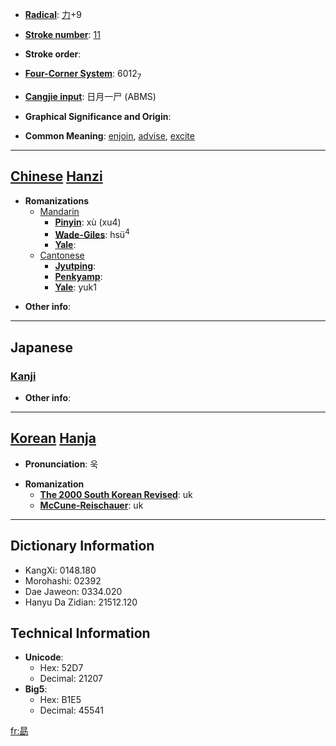 * '''[[Wiktionary:Chinese radical index| Radical]]''': [[Wiktionary:Chinese radical index 力|力]]+9

* '''[[Wiktionary:Chinese total strokes index|Stroke number]]''': [[Wiktionary:Chinese total strokes index 11|11]]

* '''Stroke order''': 

* '''[[Wiktionary:Chinese four corner index|Four-Corner System]]''': 6012<sub>7</sub>

* '''[[Wiktionary:Chinese Cangjie index|Cangjie input]]''': 日月一尸 (ABMS)

* '''Graphical Significance and Origin''': 

* '''Common Meaning''': [[enjoin]], [[advise]], [[excite]]

----

== [[Chinese]] [[Hanzi]] ==

* '''Romanizations'''
** [[Mandarin]]
*** '''[[Pinyin]]''': xù (xu4)
*** '''[[Wade-Giles]]''': hsü<sup>4</sup>
*** '''[[Yale]]''': 
**[[Cantonese]]
***'''[[Jyutping]]''':
***'''[[Penkyamp]]''': 
***'''[[Yale]]''': yuk1

* '''Other info''': 

----

==Japanese==
===[[Kanji]]===
{{kanji|on readings=[[ぼう]] (bō), [[きょく]] (kyoku)
|kun readings=[[つとめる]] (tsutomeru), [[つとめ]] (tsutome)
}}

* '''Other info''':  

----

== [[Korean]] [[Hanja]] ==

* '''Pronunciation''': 욱

* '''Romanization'''
** '''[[The 2000 South Korean Revised Romanization|The 2000 South Korean Revised]]''': uk
** '''[[McCune-Reischauer]]''': uk

----

== Dictionary Information ==

* KangXi: 0148.180
* Morohashi: 02392
* Dae Jaweon: 0334.020
* Hanyu Da Zidian: 21512.120

== Technical Information ==

* '''Unicode''':
** Hex: 52D7
** Decimal: 21207
* '''Big5''':
** Hex: B1E5
** Decimal: 45541

[[fr:勗]]